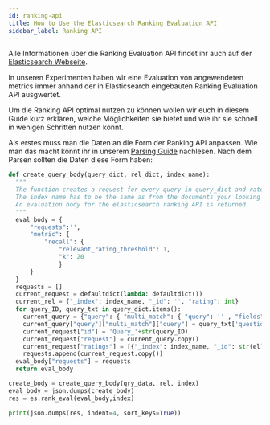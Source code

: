 ```yaml
---
id: ranking-api
title: How to Use the Elasticsearch Ranking Evaluation API
sidebar_label: Ranking API
---
```


Alle Informationen über die Ranking Evaluation API findet ihr auch auf der [Elasticsearch Webseite](https://www.elastic.co/guide/en/elasticsearch/reference/current/search-rank-eval.html).

In unseren Experimenten haben wir eine Evaluation von angewendeten metrics immer anhand der in Elasticsearch eingebauten Ranking Evaluation API ausgwertet.

Um die Ranking API optimal nutzen zu können wollen wir euch in diesem Guide kurz erklären, welche Möglichkeiten sie bietet und wie ihr sie schnell in wenigen Schritten nutzen könnt.

Als erstes muss man die Daten an die Form der Ranking API anpassen. Wie man das macht könnt ihr in unserem [Parsing Guide](../guides/parsing-guide) nachlesen. Nach dem Parsen sollten die Daten diese Form haben:



```python
def create_query_body(query_dict, rel_dict, index_name):
  """
  The function creates a request for every query in query_dict and rates the relevant documents with rel_dict to 1.
  The index name has to be the same as from the documents your looking at.
  An evaluation body for the elasticsearch ranking API is returned.
  """
  eval_body = {
      "requests":'',
      "metric": {
          "recall": {
              "relevant_rating_threshold": 1,
              "k": 20
              }
      }
  }
  requests = [] 
  current_request = defaultdict(lambda: defaultdict())
  current_rel = {"_index": index_name, "_id": '', "rating": int}
  for query_ID, query_txt in query_dict.items():
    current_query = {"query": { "multi_match": { "query": '' , "fields" : ["title","text"]}}}
    current_query["query"]["multi_match"]["query"] = query_txt['question']
    current_request["id"] = 'Query_'+str(query_ID)
    current_request["request"] = current_query.copy()
    current_request["ratings"] = [{"_index": index_name, "_id": str(el), "rating": 1} for el in rel_dict[query_ID]]
    requests.append(current_request.copy())
  eval_body["requests"] = requests
  return eval_body

create_body = create_query_body(qry_data, rel, index)
eval_body = json.dumps(create_body)
res = es.rank_eval(eval_body,index)

print(json.dumps(res, indent=4, sort_keys=True))
```